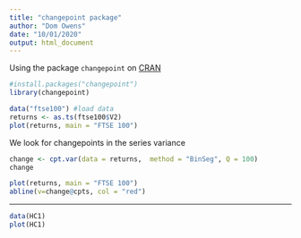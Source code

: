 ```yaml
---
title: "changepoint package"
author: "Dom Owens"
date: "10/01/2020"
output: html_document
---
```


Using the package `changepoint` on [CRAN](cran.r-project.org/web/packages/changepoint)


```r
#install.packages("changepoint")
library(changepoint)
```

```r
data("ftse100") #load data
returns <- as.ts(ftse100$V2)
plot(returns, main = "FTSE 100")
```

We look for changepoints in the series variance

```r
change <- cpt.var(data = returns,  method = "BinSeg", Q = 100) 
change
```
```r
plot(returns, main = "FTSE 100")
abline(v=change@cpts, col = "red")
```

--------------------

```r
data(HC1)
plot(HC1)
```

